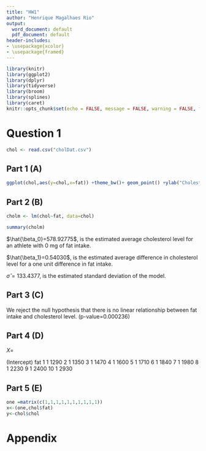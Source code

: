 ```yaml
---
title: "HW1"
author: "Henrique Magalhaes Rio"
output:
  word_document: default
  pdf_document: default
header-includes:
- \usepackage{xcolor}
- \usepackage{framed}
---
```

<!-- STUDENTS: change the "title" and "author above"
DO NOT EDIT THE SECTION BELOW -->
\colorlet{shadecolor}{gray!10}

```r
library(knitr)
library(ggplot2)
library(dplyr)
library(tidyverse)
library(broom)
library(splines)
library(caret)
knitr::opts_chunk$set(echo = FALSE, message = FALSE, warning = FALSE, fig.width = 4, fig.height = 4, tidy = TRUE)
```
\newcommand{\answerstart}{ \colorlet{shadecolor}{orange!20}
\begin{shaded} }
\newcommand{\answerend}{  \end{shaded} \colorlet{shadecolor}{gray!10}}
<!-- STUDENTS: DO NOT EDIT THE SECTION ABOVE 
start here, insert homework below -->

# Question 1

```r

chol <- read.csv("cholDat.csv")

```



## Part 1 (A)

```r
ggplot(chol,aes(y=chol,x=fat)) +theme_bw()+ geom_point() +ylab("Cholesterol")+ xlab("Fat Intake")
```

## Part 2 (B)

```r
cholm <- lm(chol~fat, data=chol)

summary(cholm)


```

\answerstart

$\hat{\beta_0}=578.92775$, is the estimated average cholesterol level for an athlete with 0 mg of fat intake.
 
$\hat{\beta_1}=0.54030$, is the estimated average difference in cholesterol level for a one unit difference in fat intake.

$\hat{\sigma}= 133.4377$, is the estimated standard deviation of the model.


\answerend

## Part 3 (C)


\answerstart

We reject the null hypothesis that there is no linear relationship between fat intake and cholesterol level. (p-value=0.000236)

\answerend


## Part 4 (D)

\answerstart

${X}=$

   (Intercept)  fat
1            1 1290
2            1 1350
3            1 1470
4            1 1600
5            1 1710
6            1 1840
7            1 1980
8            1 2230
9            1 2400
10           1 2930
 
\answerend



## Part 5 (E)

```r
one =matrix(c(1,1,1,1,1,1,1,1,1,1))
x<-(one,chol$fat)
y<-chol$chol


```

 
 




# Appendix

```r

```

